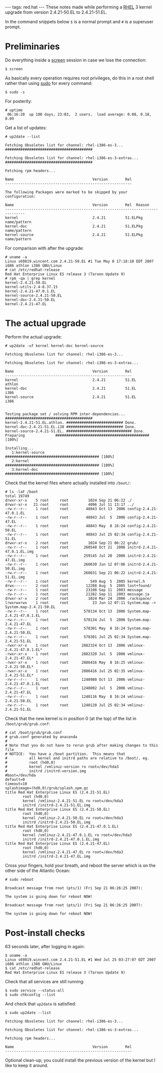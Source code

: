 ---
tags: red.hat
---
These notes made while performing a [[RHEL]] 3 kernel upgrade from version 2.4.21-50.EL to 2.4.21-51.EL.

In the command snippets below <tt>$</tt> is a normal prompt and <tt>#</tt> is a superuser prompt.

= Preliminaries =

Do everything inside a [[screen]] session in case we lose the connection:

<pre>$ screen</pre>

As basically every operation requires root privileges, do this in a root shell rather than using [[sudo]] for every command:

<pre>$ sudo -s</pre>

For posterity:

<pre># uptime
 06:16:20  up 100 days, 23:03,  2 users,  load average: 0.08, 0.18, 0.09</pre>

Get a list of updates:

<pre># up2date --list

Fetching Obsoletes list for channel: rhel-i386-es-3...
########################################

Fetching Obsoletes list for channel: rhel-i386-es-3-extras...
########################################

Fetching rpm headers...

Name                                    Version        Rel     
----------------------------------------------------------

The following Packages were marked to be skipped by your configuration:

Name                                    Version        Rel  Reason
-------------------------------------------------------------------------------
kernel                                  2.4.21         51.ELPkg name/pattern
kernel-doc                              2.4.21         51.ELPkg name/pattern
kernel-source                           2.4.21         51.ELPkg name/pattern</pre>

For comparison with after the upgrade:

<pre># uname -a
Linux s69819.wincent.com 2.4.21-50.EL #1 Tue May 8 17:18:10 EDT 2007 i686 athlon i386 GNU/Linux
# cat /etc/redhat-release
Red Hat Enterprise Linux ES release 3 (Taroon Update 9)
# rpm -qa | grep kernel
kernel-2.4.21-50.EL
kernel-utils-2.4-8.37.15
kernel-2.4.21-47.0.1.EL
kernel-source-2.4.21-50.EL
kernel-doc-2.4.21-50.EL
kernel-2.4.21-47.EL</pre>

= The actual upgrade =

Perform the actual upgrade:

<pre># up2date -uf kernel kernel-doc kernel-source

Fetching Obsoletes list for channel: rhel-i386-es-3...

Fetching Obsoletes list for channel: rhel-i386-es-3-extras...

Name                                    Version        Rel     
----------------------------------------------------------
kernel                                  2.4.21         51.EL             athlon
kernel-doc                              2.4.21         51.EL             i386  
kernel-source                           2.4.21         51.EL             i386  


Testing package set / solving RPM inter-dependencies...
########################################
kernel-2.4.21-51.EL.athlon. ########################## Done.                   
kernel-doc-2.4.21-51.EL.i38 ########################## Done.                   
kernel-source-2.4.21-51.EL. ############################## Done.                   
Preparing              ########################################### [100%]

Installing...
   1:kernel-source          ########################################### [100%]
   2:kernel                 ########################################### [100%]
   3:kernel-doc             ########################################### [100%]</pre>

Check that the kernel files where actually installed into <tt>/boot/</tt>:

<pre># ls -laF /boot
total 19749
drwxr-xr-x    5 root     root         1024 Sep 21 06:22 ./
drwxr-xr-x   21 root     root         4096 Jul 11 13:17 ../
-rw-r--r--    1 root     root        48843 Oct 13  2006 config-2.4.21-47.0.1.EL
-rw-r--r--    1 root     root        48843 Jul  5  2006 config-2.4.21-47.EL
-rw-r--r--    1 root     root        48843 May  8 16:24 config-2.4.21-50.EL
-rw-r--r--    1 root     root        48843 Jul 25 02:34 config-2.4.21-51.EL
drwxr-xr-x    2 root     root         1024 Sep 21 06:22 grub/
-rw-r--r--    1 root     root       260548 Oct 21  2006 initrd-2.4.21-47.0.1.EL.img
-rw-r--r--    1 root     root       259145 Jul 20  2006 initrd-2.4.21-47.EL.img
-rw-r--r--    1 root     root       260630 Jun 12 07:06 initrd-2.4.21-50.EL.img
-rw-r--r--    1 root     root       260631 Sep 21 06:22 initrd-2.4.21-51.EL.img
-rw-r--r--    1 root     root          549 Aug  5  2005 kernel.h
drwx------    2 root     root        12288 Aug  5  2005 lost+found/
-rw-r--r--    1 root     root        23108 Sep 11  2003 message
-rw-r--r--    1 root     root        21282 Sep 11  2003 message.ja
drwxr-xr-x    2 root     root         1024 Mar 24  2006 .rackspace/
lrwxrwxrwx    1 root     root           23 Jun 12 07:11 System.map -> System.map-2.4.21-50.EL
-rw-r--r--    1 root     root       578134 Oct 13  2006 System.map-2.4.21-47.0.1.EL
-rw-r--r--    1 root     root       578134 Jul  5  2006 System.map-2.4.21-47.EL
-rw-r--r--    1 root     root       578301 May  8 16:24 System.map-2.4.21-50.EL
-rw-r--r--    1 root     root       578301 Jul 25 02:34 System.map-2.4.21-51.EL
-rwxr-xr-x    1 root     root      2882324 Oct 13  2006 vmlinux-2.4.21-47.0.1.EL*
-rwxr-xr-x    1 root     root      2882320 Jul  5  2006 vmlinux-2.4.21-47.EL*
-rwxr-xr-x    1 root     root      2886416 May  8 16:25 vmlinux-2.4.21-50.EL*
-rwxr-xr-x    1 root     root      2886416 Jul 25 02:35 vmlinux-2.4.21-51.EL*
-rw-r--r--    1 root     root      1240980 Oct 13  2006 vmlinuz-2.4.21-47.0.1.EL
-rw-r--r--    1 root     root      1240892 Jul  5  2006 vmlinuz-2.4.21-47.EL
-rw-r--r--    1 root     root      1240116 May  8 16:24 vmlinuz-2.4.21-50.EL
-rw-r--r--    1 root     root      1240120 Jul 25 02:34 vmlinuz-2.4.21-51.EL</pre>

Check that the new kernel is in position 0 (at the top) of the list in <tt>/boot/grub/grub.conf</tt>:

<pre># cat /boot/grub/grub.conf
# grub.conf generated by anaconda
#
# Note that you do not have to rerun grub after making changes to this file
# NOTICE:  You have a /boot partition.  This means that
#          all kernel and initrd paths are relative to /boot/, eg.
#          root (hd0,0)
#          kernel /vmlinuz-version ro root=/dev/hda3
#          initrd /initrd-version.img
#boot=/dev/hda
default=0
timeout=10
splashimage=(hd0,0)/grub/splash.xpm.gz
title Red Hat Enterprise Linux ES (2.4.21-51.EL)
        root (hd0,0)
        kernel /vmlinuz-2.4.21-51.EL ro root=/dev/hda3
        initrd /initrd-2.4.21-51.EL.img
title Red Hat Enterprise Linux ES (2.4.21-50.EL)
        root (hd0,0)
        kernel /vmlinuz-2.4.21-50.EL ro root=/dev/hda3
        initrd /initrd-2.4.21-50.EL.img
title Red Hat Enterprise Linux ES (2.4.21-47.0.1.EL)
        root (hd0,0)
        kernel /vmlinuz-2.4.21-47.0.1.EL ro root=/dev/hda3
        initrd /initrd-2.4.21-47.0.1.EL.img
title Red Hat Enterprise Linux ES (2.4.21-47.EL)
        root (hd0,0)
        kernel /vmlinuz-2.4.21-47.EL ro root=/dev/hda3
        initrd /initrd-2.4.21-47.EL.img</pre>

Cross your fingers, hold your breath, and reboot the server which is on the other side of the Atlantic Ocean:

<pre># sudo reboot

Broadcast message from root (pts/1) (Fri Sep 21 06:26:25 2007):

The system is going down for reboot NOW!

Broadcast message from root (pts/1) (Fri Sep 21 06:26:25 2007):

The system is going down for reboot NOW!</pre>

= Post-install checks =

63 seconds later, after logging in again:

<pre>$ uname -a
Linux s69819.wincent.com 2.4.21-51.EL #1 Wed Jul 25 03:27:07 EDT 2007 i686 athlon i386 GNU/Linux
$ cat /etc/redhat-release
Red Hat Enterprise Linux ES release 3 (Taroon Update 9)</pre>

Check that all services are still running:

<pre>$ sudo service --status-all
$ sudo chkconfig --list</pre>

And check that <tt>up2date</tt> is satisfied:

<pre>$ sudo up2date --list

Fetching Obsoletes list for channel: rhel-i386-es-3...

Fetching Obsoletes list for channel: rhel-i386-es-3-extras...

Fetching rpm headers...

Name                                    Version        Rel     
----------------------------------------------------------</pre>

Optional clean-up; you could install the previous version of the kernel but I like to keep it around.
